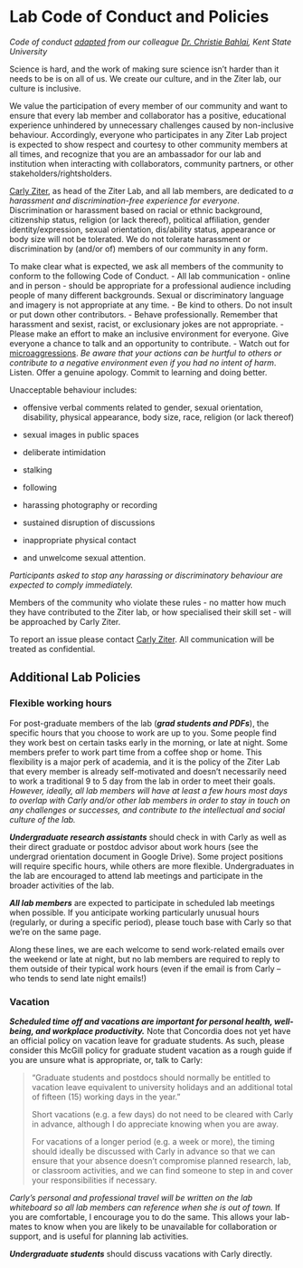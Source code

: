 # Lab Code of Conduct and Policies

*Code of conduct [adapted](https://github.com/BahlaiLab/Policies/blob/master/Code_of_conduct.md) from our colleague [Dr. Christie Bahlai](https://bahlailab.org/), Kent State University*

Science is hard, and the work of making sure science isn't harder than it needs to be is on all of us. We create our culture, and in the Ziter lab, our culture is inclusive.

We value the participation of every member of our community and want to ensure that every lab member and collaborator has a positive, educational experience unhindered by unnecessary challenges caused by non-inclusive behaviour. Accordingly, everyone who participates in any Ziter Lab project is expected to show respect and courtesy to other community members at all times, and recognize that you are an ambassador for our lab and institution when interacting with collaborators, community partners, or other stakeholders/rightsholders.

[Carly Ziter](carlyziter.com), as head of the Ziter Lab, and all lab members, are dedicated to *a harassment and discrimination-free experience for everyone*. Discrimination or harassment based on racial or ethnic background, citizenship status, religion (or lack thereof), political affiliation, gender identity/expression, sexual orientation, dis/ability status, appearance or body size will not be tolerated. We do not tolerate harassment or discrimination by (and/or of) members of our community in any form.

To make clear what is expected, we ask all members of the community to conform to the following Code of Conduct. - All lab communication - online and in person - should be appropriate for a professional audience including people of many different backgrounds. Sexual or discriminatory language and imagery is not appropriate at any time. - Be kind to others. Do not insult or put down other contributors. - Behave professionally. Remember that harassment and sexist, racist, or exclusionary jokes are not appropriate. - Please make an effort to make an inclusive environment for everyone. Give everyone a chance to talk and an opportunity to contribute. - Watch out for [microaggressions](https://en.wikipedia.org/wiki/Microaggression). *Be aware that your actions can be hurtful to others or contribute to a negative environment even if you had no intent of harm*. Listen. Offer a genuine apology. Commit to learning and doing better.

Unacceptable behaviour includes:

-   offensive verbal comments related to gender, sexual orientation, disability, physical appearance, body size, race, religion (or lack thereof)

-   sexual images in public spaces

-   deliberate intimidation

-   stalking

-   following

-   harassing photography or recording

-   sustained disruption of discussions

-   inappropriate physical contact

-   and unwelcome sexual attention.

*Participants asked to stop any harassing or discriminatory behaviour are expected to comply immediately.*

Members of the community who violate these rules - no matter how much they have contributed to the Ziter lab, or how specialised their skill set - will be approached by Carly Ziter.

To report an issue please contact [Carly Ziter](https://www.carlyziter.com/contact-us.html). All communication will be treated as confidential.

## Additional Lab Policies 

### Flexible working hours 

For post-graduate members of the lab (***grad students and PDFs***), the specific hours that you choose to work are up to you. Some people find they work best on certain tasks early in the morning, or late at night. Some members prefer to work part time from a coffee shop or home. This flexibility is a major perk of academia, and it is the policy of the Ziter Lab that every member is already self-motivated and doesn't necessarily need to work a traditional 9 to 5 day from the lab in order to meet their goals. *However, ideally, all lab members will have at least a few hours most days to overlap with Carly and/or other lab members in order to stay in touch on any challenges or successes, and contribute to the intellectual and social culture of the lab.*

***Undergraduate research assistants*** should check in with Carly as well as their direct graduate or postdoc advisor about work hours (see the undergrad orientation document in Google Drive). Some project positions will require specific hours, while others are more flexible. Undergraduates in the lab are encouraged to attend lab meetings and participate in the broader activities of the lab.

***All lab members*** are expected to participate in scheduled lab meetings when possible. If you anticipate working particularly unusual hours (regularly, or during a specific period), please touch base with Carly so that we’re on the same page.

Along these lines, we are each welcome to send work-related emails over the weekend or late at night, but no lab members are required to reply to them outside of their typical work hours (even if the email is from Carly – who tends to send late night emails!)

### Vacation 

***Scheduled time off and vacations are important for personal health, well-being, and workplace productivity.*** Note that Concordia does not yet have an official policy on vacation leave for graduate students. As such, please consider this McGill policy for graduate student vacation as a rough guide if you are unsure what is appropriate, or, talk to Carly:

> “Graduate students and postdocs should normally be entitled to vacation leave equivalent to university holidays and an additional total of fifteen (15) working days in the year.”
>
> Short vacations (e.g. a few days) do not need to be cleared with Carly in advance, although I do appreciate knowing when you are away.
>
> For vacations of a longer period (e.g. a week or more), the timing should ideally be discussed with Carly in advance so that we can ensure that your absence doesn’t compromise planned research, lab, or classroom activities, and we can find someone to step in and cover your responsibilities if necessary.

*Carly’s personal and professional travel will be written on the lab whiteboard so all lab members can reference when she is out of town.* If you are comfortable, I encourage you to do the same. This allows your lab-mates to know when you are likely to be unavailable for collaboration or support, and is useful for planning lab activities.

***Undergraduate students*** should discuss vacations with Carly directly.
